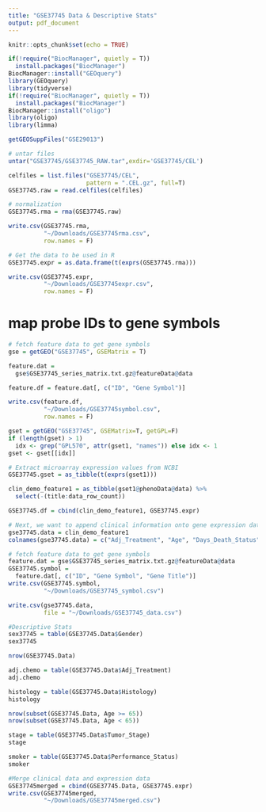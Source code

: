 ```yaml
---
title: "GSE37745 Data & Descriptive Stats"
output: pdf_document
---
```


```r
knitr::opts_chunk$set(echo = TRUE)
```

```r
if(!require("BiocManager", quietly = T))
  install.packages("BiocManager")
BiocManager::install("GEOquery")
library(GEOquery) 
library(tidyverse)
if(!require("BiocManager", quietly = T))
  install.packages("BiocManager")
BiocManager::install("oligo")
library(oligo)
library(limma)
```

```r
getGEOSuppFiles("GSE29013")

# untar files
untar("GSE37745/GSE37745_RAW.tar",exdir='GSE37745/CEL')

celfiles = list.files("GSE37745/CEL",
                      pattern = ".CEL.gz", full=T)
GSE37745.raw = read.celfiles(celfiles)

# normalization 
GSE37745.rma = rma(GSE37745.raw)

write.csv(GSE37745.rma, 
          "~/Downloads/GSE37745rma.csv",
          row.names = F)

# Get the data to be used in R
GSE37745.expr = as.data.frame(t(exprs(GSE37745.rma)))

write.csv(GSE37745.expr, 
          "~/Downloads/GSE37745expr.csv",
          row.names = F)
```

# map probe IDs to gene symbols
```r
# fetch feature data to get gene symbols
gse = getGEO("GSE37745", GSEMatrix = T)

feature.dat = 
  gse$GSE37745_series_matrix.txt.gz@featureData@data

feature.df = feature.dat[, c("ID", "Gene Symbol")]

write.csv(feature.df, 
          "~/Downloads/GSE37745symbol.csv", 
          row.names = F)

gset = getGEO("GSE37745", GSEMatrix=T, getGPL=F)
if (length(gset) > 1) 
  idx <- grep("GPL570", attr(gset1, "names")) else idx <- 1
gset <- gset[[idx]]

# Extract microarray expression values from NCBI
GSE37745.gset = as_tibble(t(exprs(gset1)))

clin_demo_feature1 = as_tibble(gset1@phenoData@data) %>%
  select(-(title:data_row_count))

GSE37745.df = cbind(clin_demo_feature1, GSE37745.expr)

# Next, we want to append clinical information onto gene expression data
gse37745.data = clin_demo_feature1 
colnames(gse37745.data) = c("Adj_Treatment", "Age", "Days_Death_Status", "Days_to_Recurrence", "Dead", "Gender", "Histology", "Performance_Status", "Recurrence", "Tumor_Stage")

# fetch feature data to get gene symbols
feature.dat = gse$GSE37745_series_matrix.txt.gz@featureData@data 
GSE37745.symbol = 
  feature.dat[, c("ID", "Gene Symbol", "Gene Title")]
write.csv(GSE37745.symbol, 
          "~/Downloads/GSE37745_symbol.csv")

write.csv(gse37745.data, 
          file = "~/Downloads/GSE37745_data.csv")
```

```r
#Descriptive Stats
sex37745 = table(GSE37745.Data$Gender)
sex37745

nrow(GSE37745.Data)

adj.chemo = table(GSE37745.Data$Adj_Treatment)
adj.chemo

histology = table(GSE37745.Data$Histology)
histology

nrow(subset(GSE37745.Data, Age >= 65))
nrow(subset(GSE37745.Data, Age < 65))

stage = table(GSE37745.Data$Tumor_Stage)
stage

smoker = table(GSE37745.Data$Performance_Status)
smoker
```

```r
#Merge clinical data and expression data
GSE37745merged = cbind(GSE37745.Data, GSE37745.expr)
write.csv(GSE37745merged, 
          "~/Downloads/GSE37745merged.csv")
```







